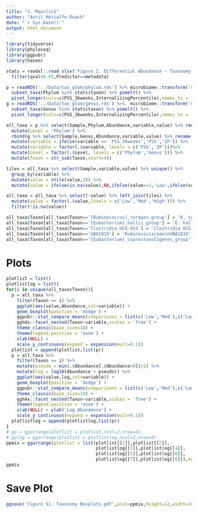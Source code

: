 ---
title: "3. Maaslin2"
author: "Avril Metcalfe-Roach"
date: "`r Sys.Date()`"
output: html_document
---

```{r}
library(tidyverse)
library(phyloseq)
library(ggpubr)
library(haven)

stats = readxl::read_xlsx('Figure 2. Differential Abundance - Taxonomy.xlsx') %>% 
  filter(qval<0.05,Predictor==metadata)

p = readRDS('../Data/tax_glom/phylum.rds') %>% microbiome::transform('compositional') %>% 
  subset_taxa(Phylum %in% stats$taxon) %>% psmelt() %>% 
  pivot_longer(cols=c(PSS_36weeks,InternalizingPercentile),names_to = 'variable',values_to = 'value')
g = readRDS('../Data/tax_glom/genus.rds') %>%  microbiome::transform('compositional') %>% 
  subset_taxa(Genus %in% stats$taxon) %>% psmelt() %>% 
  pivot_longer(cols=c(PSS_36weeks,InternalizingPercentile),names_to = 'variable',values_to = 'value')

all_taxa = p %>% select(Sample,Phylum,Abundance,variable,value) %>% rename(Taxon = Phylum) %>% 
  mutate(Level = 'Phylum') %>% 
  rbind(g %>% select(Sample,Genus,Abundance,variable,value) %>% rename(Taxon = Genus) %>% mutate(Level = 'Genus')) %>% 
  mutate(variable = ifelse(variable == 'PSS_36weeks','PSS','IP')) %>% 
  mutate(variable = factor(.$variable, levels = c('PSS','IP')))%>% 
  mutate(Level = factor(.$Level, levels = c('Phylum','Genus'))) %>% 
  mutate(Taxon = str_sub(Taxon,start=4))

tiles = all_taxa %>% select(Sample,variable,value) %>% unique() %>% 
  group_by(variable) %>% 
  mutate(value = ntile(value,3)) %>% 
  mutate(value = ifelse(is.na(value),NA,ifelse(value==1,'Low',ifelse(value==2,'Med','High'))))

all_taxa = all_taxa %>% select(-value) %>% left_join(tiles) %>% 
  mutate(value = factor(.$value,levels = c('Low','Med','High'))) %>% 
  filter(!is.na(value))

all_taxa$Taxon[all_taxa$Taxon=='[Ruminococcus]_torques_group'] = 'R. torques'
all_taxa$Taxon[all_taxa$Taxon=='[Eubacterium]_hallii_group'] = 'E. hallii'
all_taxa$Taxon[all_taxa$Taxon=='Clostridia_UCG-014'] = 'Clostridia UCG-014'
all_taxa$Taxon[all_taxa$Taxon=='UBA1819'] = 'Ruminococcaceae\nUBA1819'
all_taxa$Taxon[all_taxa$Taxon=='[Eubacterium]_coprostanoligenes_group'] = 'E. coprostanoligenes'
```

# Plots 

```{r}
plotlist = list()
plotlistlog = list()
for(i in unique(all_taxa$Taxon)){
  p = all_taxa %>% 
    filter(Taxon == i) %>% 
    ggplot(aes(value,Abundance,col=variable)) +
    geom_boxplot(position = 'dodge') +
    ggpubr::stat_compare_means(comparisons = list(c('Low','Med'),c('Low','High'))) +
    ggh4x::facet_nested(Taxon~variable,scales = 'free') +
    theme_classic(base_size=18) +
    theme(legend.position = 'none') +
    xlab(NULL) +
    scale_y_continuous(expand = expansion(mult=0.1))
  plotlist = append(plotlist,list(p))
  p = all_taxa %>% 
    filter(Taxon == i) %>% 
    mutate(pseudo = min(.$Abundance[.$Abundance>0])/2) %>% 
    mutate(log = log10(Abundance + pseudo)) %>% 
    ggplot(aes(value,log,col=variable)) +
    geom_boxplot(position = 'dodge') +
    ggpubr::stat_compare_means(comparisons = list(c('Low','Med'),c('Low','High'))) +
    theme_classic(base_size=18) +
    ggh4x::facet_nested(Taxon~variable,scales = 'free') +
    theme(legend.position = 'none') +
    xlab(NULL) + ylab('Log Abundance') +
    scale_y_continuous(expand = expansion(mult=0.1))
  plotlistlog = append(plotlistlog,list(p))
}
# pp = ggarrange(plotlist = plotlist,ncol=2,nrow=4)
# pplog = ggarrange(plotlist = plotlistlog,ncol=2,nrow=4)
ppmix = ggarrange(plotlist = list(plotlist[[1]],plotlist[[2]],
                                  plotlistlog[[3]],plotlistlog[[4]],
                                  plotlistlog[[5]],plotlistlog[[6]],
                                  plotlistlog[[7]],plotlistlog[[8]]),ncol=2,nrow=4)
ppmix
```

# Save Plot

```{r}
ggsave('Figure S1. Taxonomy Boxplots.pdf',plot=ppmix,height=12,width=10,dpi=600)
```

